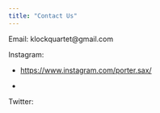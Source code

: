 ```yaml
---
title: "Contact Us"
---
```


Email: klockquartet\@gmail.com

Instagram:

-   <https://www.instagram.com/porter.sax/>

-   

Twitter:
